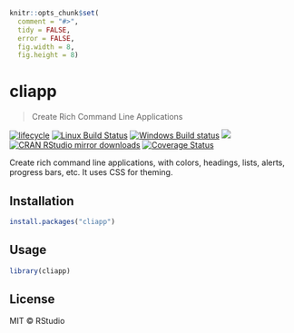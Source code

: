 
```r
knitr::opts_chunk$set(
  comment = "#>",
  tidy = FALSE,
  error = FALSE,
  fig.width = 8,
  fig.height = 8)
```

# cliapp

> Create Rich Command Line Applications

[![lifecycle](https://img.shields.io/badge/lifecycle-maturing-blue.svg)](https://tidyverse.org/lifecycle/#maturing)
[![Linux Build Status](https://travis-ci.org/r-lib/cliapp.svg?branch=master)](https://travis-ci.org/r-lib/cliapp)
[![Windows Build status](https://ci.appveyor.com/api/projects/status/github/r-lib/cliapp?svg=true)](https://ci.appveyor.com/project/gaborcsardi/cliapp)
[![](http://www.r-pkg.org/badges/version/cliapp)](http://www.r-pkg.org/pkg/cliapp)
[![CRAN RStudio mirror downloads](http://cranlogs.r-pkg.org/badges/cliapp)](http://www.r-pkg.org/pkg/cliapp)
[![Coverage Status](https://img.shields.io/codecov/c/github/r-lib/cliapp/master.svg)](https://codecov.io/github/r-lib/cliapp?branch=master)

Create rich command line applications, with colors, headings, lists, alerts,
progress bars, etc. It uses CSS for theming.

## Installation

```r
install.packages("cliapp")
```

## Usage

```r
library(cliapp)
```

## License

MIT © RStudio
